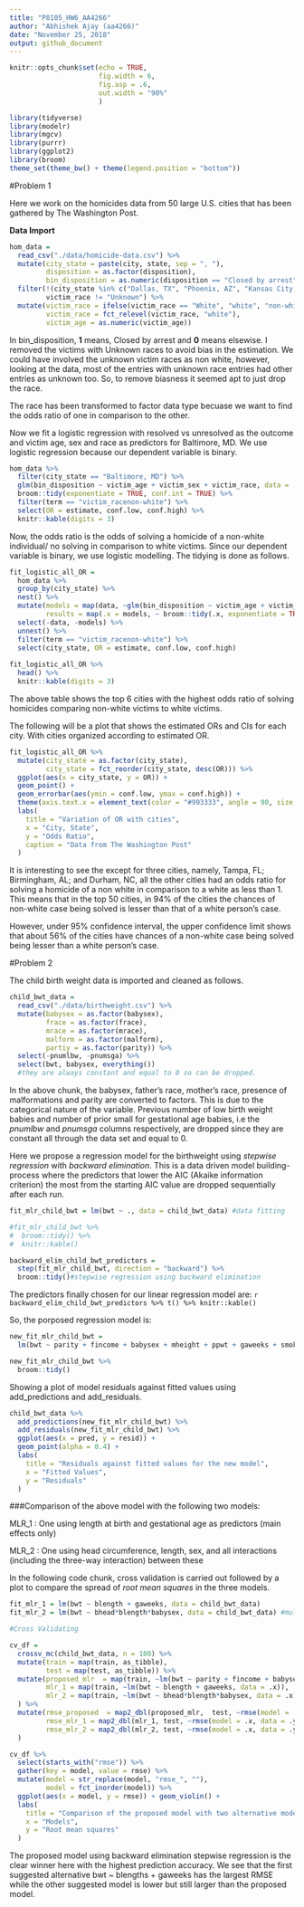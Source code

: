 ```yaml
---
title: "P8105_HW6_AA4266"
author: "Abhishek Ajay (aa4266)"
date: "November 25, 2018"
output: github_document
---
```


```r
knitr::opts_chunk$set(echo = TRUE, 
                      fig.width = 6,
                      fig.asp = .6,
                      out.width = "90%"
                      )

library(tidyverse)
library(modelr)
library(mgcv)
library(purrr)
library(ggplot2)
library(broom)
theme_set(theme_bw() + theme(legend.position = "bottom"))
```

#Problem 1

Here we work on the homicides data from 50 large U.S. cities that has been gathered by The Washington Post.

**Data Import**
```r
hom_data = 
  read_csv("./data/homicide-data.csv") %>% 
  mutate(city_state = paste(city, state, sep = ", "), 
         disposition = as.factor(disposition),
         bin_disposition = as.numeric(disposition == "Closed by arrest")) %>% 
  filter(!(city_state %in% c("Dallas, TX", "Phoenix, AZ", "Kansas City, MO", "Tulsa, AL")),
         victim_race != "Unknown") %>% 
  mutate(victim_race = ifelse(victim_race == "White", "white", "non-white"),
         victim_race = fct_relevel(victim_race, "white"),
         victim_age = as.numeric(victim_age))
```

In bin_disposition, **1** means, Closed by arrest and **0** means elsewise. I removed the victims with Unknown races to avoid bias in the estimation. We could have involved the unknown victim races as non white, however, looking at the data, most of the entries with unknown race entries had other entries as unknown too. So, to remove biasness it seemed apt to just drop the race. 

The race has been transformed to factor data type becuase we want to find the odds ratio of one in comparison to the other.

Now we fit a logistic regression with resolved vs unresolved as the outcome and victim age, sex and race as predictors for Baltimore, MD. We use logistic regression because our dependent variable is binary.  

```r
hom_data %>% 
  filter(city_state == "Baltimore, MD") %>% 
  glm(bin_disposition ~ victim_age + victim_sex + victim_race, data = ., family = binomial()) %>% 
  broom::tidy(exponentiate = TRUE, conf.int = TRUE) %>% 
  filter(term == "victim_racenon-white") %>% 
  select(OR = estimate, conf.low, conf.high) %>% 
  knitr::kable(digits = 3)
```

Now, the odds ratio is the odds of solving a homicide of a non-white individual/ no solving in comparison to white victims. Since our dependent variable is binary, we use logistic modelling. The tidying is done as follows.

```r
fit_logistic_all_OR = 
  hom_data %>% 
  group_by(city_state) %>% 
  nest() %>% 
  mutate(models = map(data, ~glm(bin_disposition ~ victim_age + victim_sex + victim_race, data = ., family = binomial())), 
         results = map(.x = models, ~ broom::tidy(.x, exponentiate = TRUE, conf.int = TRUE))) %>% 
  select(-data, -models) %>% 
  unnest() %>% 
  filter(term == "victim_racenon-white") %>% 
  select(city_state, OR = estimate, conf.low, conf.high)
  
fit_logistic_all_OR %>% 
  head() %>% 
  knitr::kable(digits = 3)
```

The above table shows the top 6 cities with the highest odds ratio of solving homicides comparing non-white victims to white victims. 

The following will be a plot that shows the estimated ORs and CIs for each city. With cities organized according to estimated OR.
```r
fit_logistic_all_OR %>% 
  mutate(city_state = as.factor(city_state), 
         city_state = fct_reorder(city_state, desc(OR))) %>% 
  ggplot(aes(x = city_state, y = OR)) +
  geom_point() + 
  geom_errorbar(aes(ymin = conf.low, ymax = conf.high)) +
  theme(axis.text.x = element_text(color = "#993333", angle = 90, size = rel(0.8), hjust = 1)) +
  labs(
    title = "Variation of OR with cities",
    x = "City, State",
    y = "Odds Ratio",
    caption = "Data from The Washington Post"
  )
```

It is interesting to see the except for three cities, namely, Tampa, FL; Birmingham, AL; and Durham, NC, all the other cities had an odds ratio for solving a homicide of a non white in comparison to a white as less than 1. This means that in the top 50 cities, in 94% of the cities the chances of non-white case being solved is lesser than that of a white person's case. 

However, under 95% confidence interval, the upper confidence limit shows that about 56% of the cities have chances of a non-white case being solved being lesser than a white person's case.

#Problem 2

The child birth weight data is imported and cleaned as follows.
```r
child_bwt_data = 
  read_csv("./data/birthweight.csv") %>% 
  mutate(babysex = as.factor(babysex), 
         frace = as.factor(frace),
         mrace = as.factor(mrace),
         malform = as.factor(malform),
         partiy = as.factor(parity)) %>% 
  select(-pnumlbw, -pnumsga) %>% 
  select(bwt, babysex, everything())
  #they are always constant and equal to 0 so can be dropped. 
```

In the above chunk, the babysex, father's race, mother's race, presence of malformations and parity are converted to factors. This is due to the categorical nature of the variable. Previous number of low birth weight babies and number of prior small for gestational age babies, i.e the *pnumlbw* and *pnumsga* columns respectively, are dropped since they are constant all through the data set and equal to 0.

Here we propose a regression model for the birthweight using *stepwise regression* with *backward elimination*. This is a data driven model building-process where the predictors that lower the AIC (Akaike information criterion) the most from the starting AIC value are dropped sequentially after each run. 
```r
fit_mlr_child_bwt = lm(bwt ~ ., data = child_bwt_data) #data fitting

#fit_mlr_child_bwt %>% 
#  broom::tidy() %>% 
#  knitr::kable()

backward_elim_child_bwt_predictors =
  step(fit_mlr_child_bwt, direction = "backward") %>% 
  broom::tidy()#stepwise regression using backward elimination
```

The predictors finally chosen for our linear regression model are: 
`r backward_elim_child_bwt_predictors %>% t() %>% knitr::kable()`

So, the porposed regression model is:
```r
new_fit_mlr_child_bwt = 
  lm(bwt ~ parity + fincome + babysex + mheight + ppwt + gaweeks + smoken + delwt + mrace + blength + bhead, data = child_bwt_data)

new_fit_mlr_child_bwt %>% 
  broom::tidy()
```

Showing a plot of model residuals against fitted values using add_predictions and add_residuals.
```r
child_bwt_data %>% 
  add_predictions(new_fit_mlr_child_bwt) %>% 
  add_residuals(new_fit_mlr_child_bwt) %>% 
  ggplot(aes(x = pred, y = resid)) +
  geom_point(alpha = 0.4) +
  labs(
    title = "Residuals against fitted values for the new model",
    x = "Fitted Values", 
    y = "Residuals"
  )
```

###Comparison of the above model with the following two models: 

MLR_1 : One using length at birth and gestational age as predictors (main effects only)

MLR_2 : One using head circumference, length, sex, and all interactions (including the three-way interaction) between these

In the following code chunk, cross validation is carried out followed by a plot to compare the spread of *root mean squares* in the three models.
```r
fit_mlr_1 = lm(bwt ~ blength + gaweeks, data = child_bwt_data)
fit_mlr_2 = lm(bwt ~ bhead*blength*babysex, data = child_bwt_data) #multiple regression with interaction

#Cross Validating

cv_df = 
  crossv_mc(child_bwt_data, n = 100) %>% 
  mutate(train = map(train, as_tibble),
         test = map(test, as_tibble)) %>% 
  mutate(proposed_mlr  = map(train, ~lm(bwt ~ parity + fincome + babysex + mheight + ppwt + gaweeks + smoken + delwt + mrace + blength + bhead, data = .x)),
         mlr_1 = map(train, ~lm(bwt ~ blength + gaweeks, data = .x)),
         mlr_2 = map(train, ~lm(bwt ~ bhead*blength*babysex, data = .x))
  ) %>% 
  mutate(rmse_proposed  = map2_dbl(proposed_mlr,  test, ~rmse(model = .x, data = .y)),
         rmse_mlr_1 = map2_dbl(mlr_1, test, ~rmse(model = .x, data = .y)),
         rmse_mlr_2 = map2_dbl(mlr_2, test, ~rmse(model = .x, data = .y))
  )

cv_df %>% 
  select(starts_with("rmse")) %>% 
  gather(key = model, value = rmse) %>% 
  mutate(model = str_replace(model, "rmse_", ""),
         model = fct_inorder(model)) %>% 
  ggplot(aes(x = model, y = rmse)) + geom_violin() + 
  labs(
    title = "Comparison of the proposed model with two alternative models",
    x = "Models", 
    y = "Root mean squares"
  )
```

The proposed model using backward elimination stepwise regression is the clear winner here with the highest prediction accuracy. We see that the first suggested alternative bwt ~ blengths + gaweeks has the largest RMSE while the other suggested model is lower but still larger than the proposed model.
